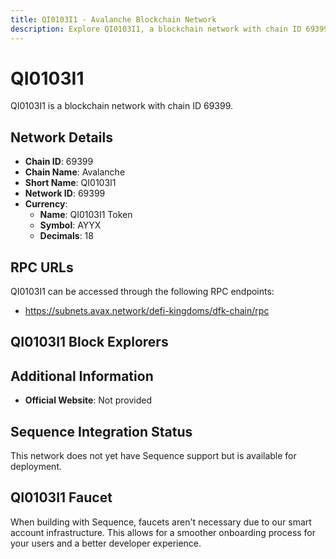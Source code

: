 ```yaml
--- 
title: QI0103I1 - Avalanche Blockchain Network
description: Explore QI0103I1, a blockchain network with chain ID 69399. Learn about its native currency, QI0103I1 Token, and how to interact with the network.
---
```


# QI0103I1

QI0103I1 is a blockchain network with chain ID 69399.

## Network Details

- **Chain ID**: 69399
- **Chain Name**: Avalanche
- **Short Name**: QI0103I1
- **Network ID**: 69399
- **Currency**: 
  - **Name**: QI0103I1 Token
  - **Symbol**: AYYX
  - **Decimals**: 18

## RPC URLs

QI0103I1 can be accessed through the following RPC endpoints:

- https://subnets.avax.network/defi-kingdoms/dfk-chain/rpc

## QI0103I1 Block Explorers



## Additional Information

- **Official Website**: Not provided

## Sequence Integration Status

This network does not yet have Sequence support but is available for deployment.

## QI0103I1 Faucet

When building with Sequence, faucets aren't necessary due to our smart account infrastructure. This allows for a smoother onboarding process for your users and a better developer experience.
